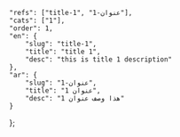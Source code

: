 ---
---
    "refs": ["title-1", "عنوان-1"],
	"cats": ["1"],
	"order": 1,
	"en": {
		"slug": "title-1",
        "title": "title 1",
		"desc": "this is title 1 description"
	},
	"ar": {
		"slug": "عنوان-1",
        "title": "عنوان 1",
		"desc": "هذا وصف عنوان 1"
	}
};